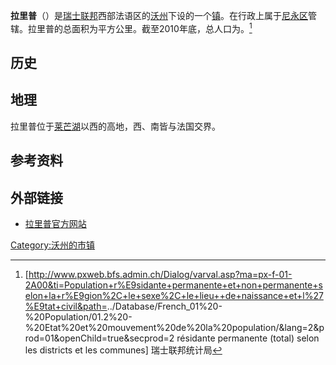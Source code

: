 {{瑞士市镇信息框
 | 市镇名称= 拉里普
 | 原文名称             = {{lang|fr|La Rippe}}
 | 图片                = 
 | 纹章 = La Rippe-coat of arms.svg
 | 语言                   = [[法语|法语]]
 | 所属州               = 沃州
 | iso-code-region = 
 | 所属区               = [[尼永区|尼永区]]
 | lat_d=46|lat_m=23|lat_NS=N|long_d=6|long_m=09|long_EW=E
 | 邮政编码        = 1278
 | 市镇代码        = 5726
 | 面积                 = {{smn|16.61|5|100}}
 | 平均海拔        =  528
 | 人口               = {{smn|1045|6}}
 | 主页  = www.larippe.ch
 | 市镇长           = Philippe Paréaz
 | 相邻市镇             = 
 | 友好城市             = 
|地图文件             = Karte Gemeinde La Rippe 2008.png
|}}
'''拉里普'''（{{lang-fr|La Rippe}}）是[[瑞士联邦|瑞士联邦]]西部法语区的[[沃州|沃州]]下设的一个[[瑞士市镇|镇]]。在行政上属于[[尼永区|尼永区]]管辖。拉里普的总面积为{{smn|16.61|5|100}}平方公里。截至2010年底，总人口为{{smn|1045|6}}。<ref>{{fr}}[http://www.pxweb.bfs.admin.ch/Dialog/varval.asp?ma=px-f-01-2A00&ti=Population+r%E9sidante+permanente+et+non+permanente+selon+la+r%E9gion%2C+le+sexe%2C+le+lieu++de+naissance+et+l%27%E9tat+civil&path=../Database/French_01%20-%20Population/01.2%20-%20Etat%20et%20mouvement%20de%20la%20population/&lang=2&prod=01&openChild=true&secprod=2 résidante permanente (total) selon les districts et les communes] {{Wayback|url=http://www.pxweb.bfs.admin.ch/Dialog/varval.asp?ma=px-f-01-2A00&ti=Population+r%E9sidante+permanente+et+non+permanente+selon+la+r%E9gion%2C+le+sexe%2C+le+lieu++de+naissance+et+l%27%E9tat+civil&path=..%2FDatabase%2FFrench_01%20-%20Population%2F01.2%20-%20Etat%20et%20mouvement%20de%20la%20population%2F&lang=2&prod=01&openChild=true&secprod=2 |date=20150102165023 }} 瑞士联邦统计局</ref>

==历史==

==地理==
拉里普位于[[莱芒湖|莱芒湖]]以西的高地，西、南皆与法国交界。

==参考资料==
{{reflist}}

==外部链接==
*{{fr}}[http://www.larippe.ch 拉里普官方网站] {{Wayback|url=http://www.larippe.ch/ |date=20050404085936 }}

{{DEFAULTSORT:La Rippe}}
{{沃州尼永区行政区划}}
[[Category:沃州的市镇|Category:沃州的市镇]]